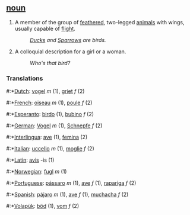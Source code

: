 ==  [[noun]]  ==
#A member of the group of [[feather]]ed, two-legged [[animal]]s with wings, usually capable of [[flight]].
#:''[[Duck]]s and [[Sparrow]]s are birds.''
#A colloquial description for a girl or a woman.
#:''Who's that bird?''

=== Translations ===
#:*[[Dutch]]: [[vogel]] ''m'' (1), [[griet]] ''f'' (2)  
#:*[[French]]: [[oiseau]] ''m'' (1), [[poule]] ''f'' (2)  
#:*[[Esperanto]]: [[birdo]] (1), [[bubino]] ''f'' (2)  
#:*[[German]]: [[Vogel]] ''m'' (1), [[Schnepfe]] ''f'' (2) 
#:*[[Interlingua]]: [[ave]] (1), [[femina]] (2)   
#:*[[Italian]]: [[uccello]] ''m'' (1), [[moglie]] ''f'' (2)   
#:*[[Latin]]: [[avis]] -is (1)  
#:*[[Norwegian]]: [[fugl]] ''m'' (1)   
#:*[[Portuguese]]: [[pássaro]] ''m'' (1), [[ave]] ''f'' (1), [[rapariga]] ''f'' (2)  
#:*[[Spanish]]: [[pájaro]] ''m'' (1), [[ave]] ''f'' (1), [[muchacha]] ''f'' (2)   
#:*[[Volapük]]: [[böd]] (1), [[vom]] ''f'' (2)